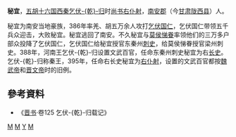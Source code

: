 '''秘宜'''，[[五胡十六国|五胡十六国]][[西秦|西秦]][[乞伏乾归|乞伏-{乾}-归]]时[[尚书右仆射|尚书右仆射]]，[[南安郡_(东汉)|南安郡]]（今[[甘肃|甘肃]][[陇西县|陇西县]]）人。

秘宜为南安当地豪族，386年率羌、胡五万余人攻打[[乞伏国仁|乞伏国仁]]，乞伏国仁带领五千兵众迎击，大败秘宜。秘宜逃回了南安。不久秘宜与[[莫侯悌眷|莫侯悌眷]]率领他们的三万多户部众投降了乞伏国仁，乞伏国仁给秘宜授官东秦州[[刺史|刺史]]，给莫侯悌眷授官梁州刺史。388年，河南王乞伏-{乾}-归设置文武百官，任命东秦州刺史秘宜为右[[长史|长史]]。乞伏-{乾}-归称秦王，395年，任命右长史秘宜为[[右仆射|右仆射]]，设置的文武百官都按[[魏武帝|魏武帝]]和[[晋文帝|晋文帝]]时的旧例。
== 參考資料 ==
* 《[[晋书|晋书]]·卷125 乞伏-{乾}-归载记》
[[Category:西秦官员|M]]
[[Category:陇西人|M]]
[[Category:秘姓|Y]]
[[Category:尚书右仆射|M]]